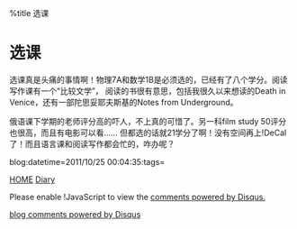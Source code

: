%title 选课


=选课=

选课真是头痛的事情啊！物理7A和数学1B是必须选的，已经有了八个学分。阅读写作课有一个“比较文学”，
阅读的书很有意思，包括我很久以来想读的Death in Venice，还有一部陀思妥耶夫斯基的Notes from Underground。

俄语课下学期的老师评分高的吓人，不上真的可惜了。另一科film study 50评分也很高，而且有电影可以看……
但都选的话就21学分了啊！没有空间再上!DeCal了！而且语言课和阅读写作都会忙的，咋办呢？

blog:datetime=2011/10/25 00:04:35:tags=

[[../index|HOME]]   [[diary|Diary]]

<div id="disqus_thread"></div>
<script type="text/javascript" src="comment.js">
</script>
<noscript>Please enable !JavaScript to view the <a href="http://disqus.com/?ref_noscript">comments powered by Disqus.</a></noscript>
<a href="http://disqus.com" class="dsq-brlink">blog comments powered by <span class="logo-disqus">Disqus</span></a>
<script type="text/javascript" src="count.js">
</script>


